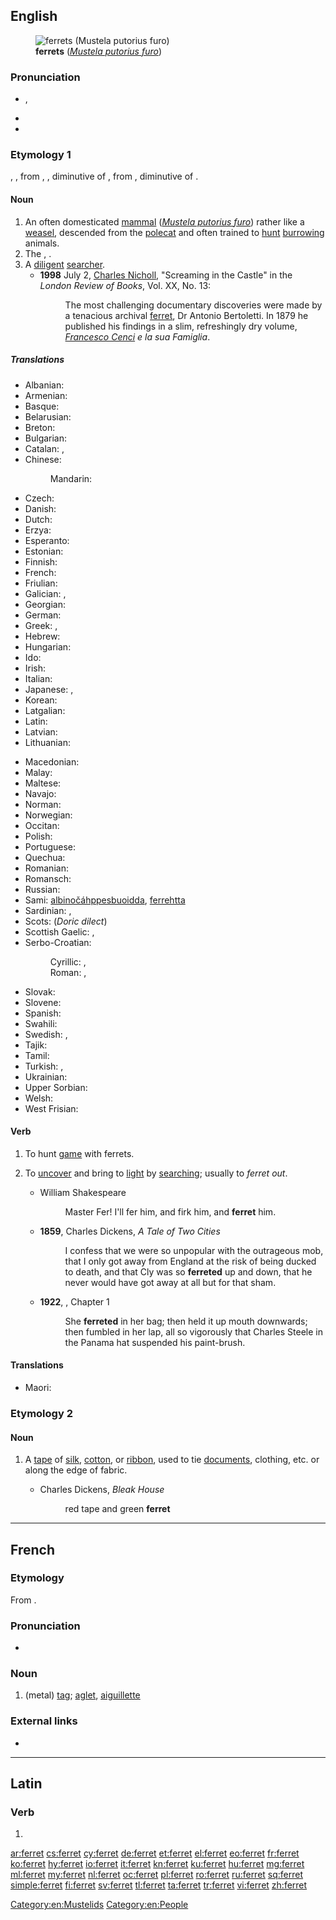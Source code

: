 ==English==
{{wikipedia}}
[[Image:Ilder.jpg|thumb|'''ferrets''' (''[[Mustela putorius furo]]'')]]

===Pronunciation===
* {{enPR|fĕr'ət}}, {{IPA|/ˈfɛɹɪt/|lang=en}}
* {{audio|en-us-ferret.ogg|Audio (US)|lang=en}}
* {{rhymes|ɛrɪt|lang=en}}

===Etymology 1===
{{PIE root|en|bʰer}}
{{etyl|enm|en}} {{m|enm|furet}}, {{m|enm|ferret}}, from {{etyl|xno|en}} {{m|fro|firet}}, {{m|fro|furet}}, diminutive of {{etyl|fro|en}} {{m|fro|fuiron||weasel, ferret}}, from {{etyl|LL.|en}} {{m|la|furo||cat; robber}}, diminutive of {{etyl|la|en}} {{m|la|fur||thief}}.

====Noun====
{{en-noun}}

# An often domesticated [[mammal]] (''[[Mustela putorius furo]]'') rather like a [[weasel]], descended from the [[polecat]] and often trained to [[hunt]] [[burrow]]ing animals.
# The {{vern|black-footed ferret}}, {{taxlink|Mustela nigripes|species|noshow=1|ver=161101}}.
# A [[diligent]] [[searcher]].
#* '''1998''' July 2, [[w:Charles Nicholl|Charles Nicholl]], "Screaming in the Castle" in the ''London Review of Books'', Vol. XX, No. 13:
#*: The most challenging documentary discoveries were made by a tenacious archival [[ferret]], Dr Antonio Bertoletti. In 1879 he published his findings in a slim, refreshingly dry volume, ''[[w:Beatrice Cenci|Francesco Cenci]] e la sua Famiglia''.

=====Translations=====
{{trans-top|the mammal ''Mustela putorius furo''}}
* Albanian: {{t|sq|qelbësi}}
* Armenian: {{t+|hy|ժանտաքիս}}
* Basque: {{t|eu|hudo}}
* Belarusian: {{t|be|тхор|m|sc=Cyrl}}
* Breton: {{t+|br|fured}}
* Bulgarian: {{t+|bg|пор|m|sc=Cyrl}}
* Catalan: {{t|ca|furó}}, {{t|ca|fura}}
* Chinese:
*: Mandarin: {{t+|cmn|雪貂|tr=xuědiāo|sc=Hani}}
* Czech: {{t+|cs|fretka|f}}
* Danish: {{t|da|fritte|c}}
* Dutch: {{t+|nl|fret|m}}
* Erzya: {{t|myv|пача}}
* Esperanto: {{t+|eo|furo}}
* Estonian: {{t|et|tuhkur}}
* Finnish: {{t+|fi|fretti}}
* French: {{t+|fr|furet|m}}
* Friulian: {{t|fur|pudîs blanc}}
* Galician: {{t+|gl|furón}}, {{t+|gl|tourón}}
* Georgian: {{t|ka|ქრცვინი}}
* German: {{t+|de|Frettchen|n}}
* Greek: {{t+|el|κουνάβι|n}}, {{t+|el|νυφίτσα|f}}
* Hebrew: {{t|he|חָמוֹס|m|tr=khamós|sc=Hebr}}
* Hungarian: {{t+|hu|vadászgörény}}
* Ido: {{t+|io|fureto}}
* Irish: {{t|ga|firéad|m}}
* Italian: {{t+|it|furetto|m}}
* Japanese: {{t|ja|フェレット|tr=feretto|sc=Jpan}}, {{t|ja|白鼬|tr=しろいたち, shiroitachi}}
* Korean: {{t|ko|페레트|sc=Kore}}
* Latgalian: {{t|ltg|saskys}}
* Latin: {{t|la|viverra|f}}
* Latvian: {{t|lv|sesks|m}}
* Lithuanian: {{t+|lt|šeškas|m}}
{{trans-mid}}
* Macedonian: {{t|mk|ласица|f}} <!-- weasel ?-->
* Malay: {{t|ms|feret}}
* Maltese: {{t|mt|nemes}}
* Navajo: {{t|nv|dlǫ́ʼii}}
* Norman: {{t|nrf|futhet|m}}
* Norwegian: {{t|no|frett}}
* Occitan: {{t+|oc|fura}}
* Polish: {{t+|pl|fretka|f}}
* Portuguese: {{t+|pt|furão|m}}
* Quechua: {{t|qu|manqu}}
* Romanian: {{t+|ro|nevăstuică|f}}
* Romansch: {{t|rm|furet}}
* Russian: {{t+|ru|хорёк|m}}
* Sami: [[albinočáhppesbuoidda]], [[ferrehtta]]
* Sardinian: {{t|sc|furittu}}, {{t|sc|fughittu}}
* Scots: {{t|sco|futret}} (''Doric dilect'')
* Scottish Gaelic: {{t|gd|neas|f}}, {{t|gd|fearaid|f}}
* Serbo-Croatian:
*: Cyrillic: {{t|sh|твор|m}}, {{t|sh|вретна|f}}
*: Roman: {{t+|sh|tvor|m}}, {{t+|sh|vretna|f}}
* Slovak: {{t|sk|fretka|f}}
* Slovene: {{t+|sl|dihur|m}}
* Spanish: {{t+|es|hurón|m}}
* Swahili: {{t|sw|fereti}}
* Swedish: {{t|sv|tamiller}}, {{t+|sv|iller|c}}
* Tajik: {{t+|tg|хаз|sc=Cyrl}}
* Tamil: {{t|ta|மரநாய் வகை|sc=Taml}}
* Turkish: {{t+|tr|yaban}}, {{t|tr|dağ gelinciği}}
* Ukrainian: {{t|uk|тхiр|m|sc=Cyrl}}
* Upper Sorbian: {{t+|hsb|łasyčka}}
* Welsh: {{t|cy|ffured}}
* West Frisian: {{t|fy|fret}}
{{trans-bottom}}

====Verb====
{{en-verb}}

# To hunt [[game]] with ferrets.
# {{lb|en|ambitransitive}} To [[uncover]] and bring to [[light]] by [[searching]]; usually to ''ferret out''.
#* William Shakespeare
#*: Master Fer! I'll fer him, and firk him, and '''ferret''' him.
#* '''1859''', Charles Dickens, ''A Tale of Two Cities''
#*: I confess that we were so unpopular with the outrageous mob, that I only got away from England at the risk of being ducked to death, and that Cly was so '''ferreted''' up and down, that he never would have got away at all but for that sham.
#* '''1922''', {{w|Virginia Woolf}}, ''{{w|Jacob's Room}}'' Chapter 1
#*: She '''ferreted''' in her bag; then held it up mouth downwards; then fumbled in her lap, all so vigorously that Charles Steele in the Panama hat suspended his paint-brush.

====Translations====
{{trans-top|to bring to light by searching}}
* Maori: {{t|mi|paraketu}}
{{trans-mid}}
{{trans-bottom}}

===Etymology 2===
{{etyl|it|en}} {{m|it|fioretto}}

====Noun====
{{en-noun|?}}

# {{lb|en|dated}} A [[tape]] of [[silk]], [[cotton]], or [[ribbon]], used to tie [[document]]s, clothing, etc. or along the edge of fabric.
#* Charles Dickens, ''Bleak House''
#*: red tape and green '''ferret'''

[[Category:en:Mustelids]]
[[Category:en:People]]

----

==French==

===Etymology===
From {{suffix|fer|et|lang=fr}}.

===Pronunciation===
* {{IPA|/fɛ.ʁɛ/|lang=fr}}

===Noun===
{{fr-noun|m}}

# (metal) [[tag]]; [[aglet]], [[aiguillette]]

===External links===
* {{R:TLFi}}

----

==Latin==

===Verb===
{{la-verb-form|ferret}}

# {{inflection of|ferō||3|s|impf|actv|subj|lang=la}}

[[ar:ferret]]
[[cs:ferret]]
[[cy:ferret]]
[[de:ferret]]
[[et:ferret]]
[[el:ferret]]
[[eo:ferret]]
[[fr:ferret]]
[[ko:ferret]]
[[hy:ferret]]
[[io:ferret]]
[[it:ferret]]
[[kn:ferret]]
[[ku:ferret]]
[[hu:ferret]]
[[mg:ferret]]
[[ml:ferret]]
[[my:ferret]]
[[nl:ferret]]
[[oc:ferret]]
[[pl:ferret]]
[[ro:ferret]]
[[ru:ferret]]
[[sq:ferret]]
[[simple:ferret]]
[[fi:ferret]]
[[sv:ferret]]
[[tl:ferret]]
[[ta:ferret]]
[[tr:ferret]]
[[vi:ferret]]
[[zh:ferret]]